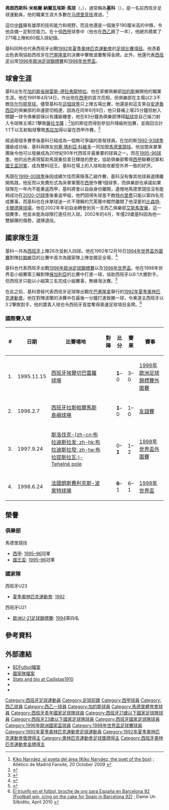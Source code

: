 {{About|已退役足球員|另一名西班牙足球員|Kiko Femenía}}
{{noteTA
|G1=laliga
|G2=football
|G3=西甲
|G4=足球
|T=zh-hans:基科·纳尔瓦埃斯;zh-hk:基高·納爾維斯;zh-tw:基科·納爾瓦埃斯
|1=zh-hans:基科;zh-hk:基高;zh-tw:基科
|2=zh-hans:马竞;zh-hk:馬體會;zh-tw:馬競;zh-sg:体马;
|3=zh-hans:教练;zh-hk:領隊;zh-tw:教練;
|4=zh-hans:俱乐部;zh-hk:球會;zh-tw:俱樂部;
|5=zh-hans:弗朗西斯科·米格尔·纳尔瓦埃斯·马琼;zh-hk:法蘭西斯高·米基爾·納爾維斯·馬祖;zh-tw:法蘭西斯科·米格爾·納爾瓦埃斯·馬琼;
}}

{{Infobox football biography
 | name = 基科<br>Kiko
 | image = 
 | fullname = Francisco Miguel Narváez Machón
 | birth_date = {{birth date and age|1972|4|26|df=yes}}
 | birth_place =  [[西班牙|西班牙]][[赫雷斯-德拉弗龍特拉|赫雷斯-德拉弗龍特拉]]
 | height = {{height|m=1.89}}
 | position = [[前鋒_(足球)#中鋒|中鋒]]
 | youthyears1 = | youthclubs1 = Pueblo Nuevo
 | youthyears2 = 1985–1990 | youthclubs2 = [[加的斯足球俱樂部|加的斯]]
 | years1 = 1990–1991 | clubs1 = [[加的斯足球俱樂部B隊|加的斯B隊]] | caps1 = | goals1 =
 | years2 = 1991–1993 | clubs2 = [[加的斯足球俱樂部|加的斯]] | caps2 = 78 | goals2 = 12
 | years3 = 1993–2001 | clubs3 = [[马德里竞技俱乐部|马德里竞技]] | caps3 = 225 | goals3 = 48
 | years4 = 2002 | clubs4 = [[艾斯馬度華足球俱樂部|艾斯馬度華]] | caps4 = 11 | goals4 = 1
 | totalcaps = 314 | totalgoals = 61
 | nationalyears1 = 1991 | nationalteam1 = [[西班牙19歲以下國家足球隊|西班牙U19]] | nationalcaps1 = 1 | nationalgoals1 = 0
 | nationalyears2 = 1992–1994 | nationalteam2 = [[西班牙21歲以下國家足球隊|西班牙U21]] | nationalcaps2 = 5 | nationalgoals2 = 2
 | nationalyears3 = 1991–1992 | nationalteam3 = [[西班牙23歲以下國家足球隊|西班牙U23]] | nationalcaps3 = 12 | nationalgoals3 = 7
 | nationalyears4 = 1992–1998 | nationalteam4 = [[西班牙國家足球隊|西班牙]] | nationalcaps4 = 26 | nationalgoals4 = 4
}}
{{MedalTop}}
{{MedalSport | 男子[[足球|足球]]}}
{{MedalGold| [[1992年夏季奧林匹克運動會|1992年巴塞隆納]] | [[1992年夏季奧林匹克運動會足球比賽|隊際]]}} 
{{MedalBottom}}

{{Spanish name|Narváez|Machón}}
'''弗朗西斯科·米格爾·納爾瓦埃斯·馬琼'''（{{lang-es|'''Francisco Miguel Narváez Machón'''}}，{{bd|1972年|4月26日|catIdx=Guardiola, Josep}}），通常稱為'''基科'''（{{lang-es|'''Kiko'''}}），是一名前西班牙足球運動員，他的職業生涯大多數在[[马德里竞技俱乐部|马德里竞技]]渡過。<ref>[http://www.atletico-de-madrid.com/kiko-narvaez-arquero-gol/ Kiko Narváez, el poeta del área (Kiko Narváez, the poet of the box)] {{webarchive|url=https://web.archive.org/web/20120413190856/http://www.atletico-de-madrid.com/kiko-narvaez-arquero-gol/ |date=2012-04-13 }}; Atlético de Madrid Fansite, 20 October 2009 {{es icon}}</ref> 

這位[[前鋒_(足球)#中鋒|中鋒]]擁有雄厚的技術能力和視野，而且他還是一個幾乎190厘米高的中鋒，令他具備一定制空能力。在十個[[西甲|西甲]]球季中（他也在[[西乙|西乙]]踢了一年），他總共積累了271場上陣和60個入球紀錄。

基科同昤也代表西班牙出戰[[1992年夏季奧林匹克運動會|1992年夏季奧林匹克運動會]]的[[1992年夏季奧林匹克運動會足球比賽|足球比賽項目]]。他憑着出色表現協助西班牙在[[巴塞隆拿|巴塞隆拿]]的決賽中擊敗波蘭奪得金牌。此外，他還代表[[西班牙國家足球隊|西班牙]]出席[[1996年歐洲足球錦標賽|1996年歐洲足球錦標賽]]和[[1998年世界盃|1998年世界盃]]。

==球會生涯==
基科出生在[[加的斯省|加的斯省]][[赫雷斯-德拉弗龍特拉|赫雷斯-德拉弗龍特拉]]。他在家鄉俱樂部[[加的斯足球俱樂部|加的斯]]展開他的職業生涯。他在1991年4月14日，作出他在[[西甲|西甲]]的首次亮相，但俱樂部在主場以2:3不敵[[毕尔巴鄂竞技|毕尔包鄂竞技]]。儘管基科在[[1990-91賽季西班牙足球甲級聯賽|這個球季]]只上陣五場比賽，他還是和這支來自[[安達魯西亞|安達魯西亞]]的俱樂部的命運密切相連，因為在同年6月9日，他只替補上場25分鐘但射入關鍵一球令俱樂部保以有護級機會，他在83分鐘為俱樂部博得[[點球|點球]]並自己操刀射入令球隊主場2:1擊敗[[皇家薩拉戈薩|薩拉戈薩]]；<ref>{{cite news|url=http://hemeroteca.mundodeportivo.com/preview/1991/06/10/pagina-10/1230876/pdf.html|title=El Cádiz dribla el descenso|trans_title=Cádiz dribbles relegation|publisher=[[El_Mundo_Deportivo_(newspaper)|El Mundo Deportivo]]|language=es|date=10 June 1991|accessdate=21 May 2014|archive-date=2018-05-25|archive-url=https://web.archive.org/web/20180525132631/http://hemeroteca.mundodeportivo.com/preview/1991/06/10/pagina-10/1230876/pdf.html|dead-url=no}}</ref>加的斯從而得到參加升降級附加賽，並兩回合計1:1下以互射點球擊敗[[馬拉加足球會|馬拉加]]得以留在西甲作賽。<ref>{{cite news|url=http://hemeroteca.mundodeportivo.com/preview/1991/06/20/pagina-18/1428693/pdf.html|title=El Cádiz consuma el milagro|trans_title=Cádiz works miracle|publisher=El Mundo Deportivo|language=es|date=20 June 1991|accessdate=21 May 2014|archive-date=2017-11-07|archive-url=https://web.archive.org/web/20171107020008/http://hemeroteca.mundodeportivo.com/preview/1991/06/20/pagina-18/1428693/pdf.html|dead-url=no}}</ref>

經過兩個多賽季後基科已經成為一個無可爭議的首發球員。在加的斯[[1992–93賽季西班牙足球甲級聯賽|1992-93球季]]護級成功後，基科與隊友[[何塞·瑪利亞·科維多|何塞·瑪利亞·科維多]]一同加盟[[馬德里競技|馬德里競技]]。他加盟床單軍團後令他可以發展成為20世紀90年代西班牙最重要的球員之一。而在[[1995–96賽季西班牙足球甲級聯賽|1995-96球季]]，他的出色表現幫助馬競重拾昔日輝煌的歷史，協助俱樂部奪得[[西甲|西甲]]聯賽冠軍和[[1996年西班牙國王盃決賽|國王盃冠軍]]，成為雙料冠王。基科在場上的入球和助攻都受外界一致的好評。

馬競在[[1999–2000賽季西班牙足球甲級聯賽|1999-00球季]]後因成績欠佳而需降落乙組作賽，基科沒有像其他球員選擇離開馬競，他反而以免費形式為床單軍團在[[西甲|西甲]]作賽1個球季，而俱樂部也承諾如果球隊在一年內不能重返西甲，基科將會以自由身份離開，遺憾地馬德里競技沒有能夠成功在[[2000年至2001年西班牙足球乙級聯賽|2000-01球季]]後重返​甲組，他們因得失球差不敵[[特内里费竞技俱乐部|特内里费]]只能以第四名完成賽事。而基科也在床單球迷一片不理解的咒罵聲中黯然離開了他深愛的[[比森特·卡爾德隆球場|比森特·卡爾德隆球場]]，他在2002年年初自由轉會到另一支西乙俱樂部[[艾斯馬度華足球俱樂部|艾斯馬度華]]，這一個賽季，他並未能為球隊打進任何入球。2002年的4月，年僅29歲基科因為他一雙腳踝的傷勢，選擇退役。

==國家隊生涯==
基科一共為[[西班牙國家足球隊|西班牙]]上陣26次並射入四球。他在1992年12月16日[[1994年世界盃外圍賽|1994年世界盃外圍賽]]對陣[[拉脫維亞國家足球隊|拉脫維亞]]的比賽中首次為國家隊上陣並踢足全場，<ref>{{cite news|url=http://hemeroteca.mundodeportivo.com/preview/1992/12/17/pagina-2/1254772/pdf.html|title=Cinco goles para un triunfo vital de la selección|trans_title=Five goals for national team vital win|publisher=El Mundo Deportivo|language=es|date=17 December 1992|accessdate=21 May 2014|archive-date=2014-05-21|archive-url=https://web.archive.org/web/20140521050055/http://hemeroteca.mundodeportivo.com/preview/1992/12/17/pagina-2/1254772/pdf.html|dead-url=no}}</ref> 

基科也代表西班牙出戰[[1996年歐洲足球錦標賽|1996年歐洲足球錦標賽]]以及[[1998年世界盃足球賽|1998年世界盃]]。他在1998年世界盃小組賽第三輪對陣[[保加利亞國家足球隊|保加利亞]]的比賽中打進一球，協助西班牙以6:1大勝對手。但西班牙只能以小組第三名完成小組賽事，無緣淘汰賽。<ref>{{cite news|url=http://sportsillustrated.cnn.com/soccer/world/events/1998/worldcup/news/1998/06/24/spain_bulgaria/|title=Spain beats Bulgaria 6–1 but fails to qualify|publisher=[[Sports_Illustrated|Sports Illustrated]]|date=19 September 1998|accessdate=21 May 2014|archive-date=2006-05-09|archive-url=https://web.archive.org/web/20060509061816/http://sportsillustrated.cnn.com/soccer/world/events/1998/worldcup/news/1998/06/24/spain_bulgaria/|dead-url=no}}</ref>

在此之前，基科曾經代表西班牙足球隊出戰在[[巴塞隆拿|巴塞隆拿]]舉行的[[1992年夏季奧林匹克運動會|1992年夏季奧林匹克運動會]]。他在對陣波蘭的決賽中在最後一分鐘打進致勝一球，令東道主西班牙以3:2擊敗對手，他的寶貴入球也令西班牙首度奪得奧運足球項目金牌。<ref>[http://dameunsilbidito.enlaweb.eu/2010/04/el-triunfo-en-el-futbol-broche-de-oro-para-espana-en-barcelona-92/ El triunfo en el fútbol, broche de oro para España en Barcelona 92 (Football win, icing on the cake for Spain in Barcelona 92)] {{Wayback|url=http://dameunsilbidito.enlaweb.eu/2010/04/el-triunfo-en-el-futbol-broche-de-oro-para-espana-en-barcelona-92/ |date=20140320202410 }}; Dame Un Silbidito, April 2010 {{es icon}}</ref>

===國際賽入球===
{| class="wikitable"
! # !! 日期 !! 比賽場地 !! 對陣 !! 比分 !! 賽果 !! 賽事
|-
| 1. || 1995.11.15 || [[西班牙|西班牙]][[埃爾切|埃爾切]][[曼努埃爾·馬丁内斯·巴雷羅球場|巴雷羅球場]] || {{fb|MKD|1992}} || '''1'''–0 || 3–0 || [[1996年歐洲足球錦標賽外圍賽|1996年歐洲足球錦標賽外圍賽]]
|-
| 2. || 1996.2.7 || [[西班牙|西班牙]][[拉斯帕爾馬斯|拉斯帕爾馬斯]][[島嶼球場|島嶼球場]] || {{fb|NOR}} || '''1'''–0 || 1–0 || [[友誼賽|友誼賽]]
|-
| 3. || 1997.9.24 || [[斯洛伐克|斯洛伐克]][[布拉提斯拉瓦|-{zh-cn:布拉迪斯拉发; zh-hk:布拉迪斯拉發; zh-tw:布拉提斯拉瓦;}-]][[Tehelné_pole|Tehelné pole]] || {{fb|SVK}} || 0–'''1''' || 1–2 || [[1998年世界盃外圍賽|1998年世界盃外圍賽]]
|-
| 4. || 1998.6.24 || [[法國|法國]][[朗斯|朗斯]][[費利克斯-波萊特球場|費利克斯-波萊特球場]] || {{fb|BUL}} || '''6'''–1 || 6–1 || [[1998年世界盃足球賽#D組|1998年世界盃]]
|}

==榮譽==
===俱樂部===
;馬德里競技
*[[西甲|西甲]]: [[1995–96賽季西班牙足球甲級聯賽|1995–96]]冠軍
*[[西班牙國王盃|國王盃]]: [[1996年國王盃決賽|1995–96]]冠軍

===國家隊===
;西班牙U23
*[[夏季奧林匹克運動會|夏季奧林匹克運動會]]: [[1992年夏季奧林匹克運動會足球比賽|1992]]

;西班牙U21
*[[歐洲U-21足球錦標賽|歐洲U-21足球錦標賽]]: [[1994年歐洲U-21足球錦標賽|1994]]第四名

==參考資料==
{{reflist}}

==外部連結==
*[http://www.bdfutbol.com/en/j/j825.html BDFutbol檔案] {{Wayback|url=http://www.bdfutbol.com/en/j/j825.html |date=20120210101600 }} {{en icon}}
*[http://www.bdfutbol.com/en/p/j825.html?cat=SEL 國家隊檔案] {{Wayback|url=http://www.bdfutbol.com/en/p/j825.html?cat=SEL |date=20140903174437 }} {{en icon}}
*[https://web.archive.org/web/20111005142105/http://cadistas1910.awardspace.com/ficha_jugador.php?idjugador=429&nombre=Kiko Stats and bio at Cadistas1910] {{es icon}}
*{{NFT player|pid=14114|Kiko}}
*{{FIFA player|155142|Kiko}}

{{Navboxes colour
|title = 西班牙參賽名單
|bg = #db000d
|fg = #fbea0e
|list1 =
{{1996年歐洲足球錦標賽西班牙參賽名單}}
{{1998年世界盃足球賽西班牙參賽名單}}
}}

{{DEFAULTSORT:Kiko}}
[[Category:西班牙足球運動員|Category:西班牙足球運動員]]
[[Category:足球前鋒|Category:足球前鋒]]
[[Category:西甲球員|Category:西甲球員]]
[[Category:西乙球員|Category:西乙球員]]
[[Category:西乙一球員|Category:西乙一球員]]
[[Category:加的斯球員|Category:加的斯球員]]
[[Category:馬德里體育會球員|Category:馬德里體育會球員]]
[[Category:西班牙青年國家足球隊球員|Category:西班牙青年國家足球隊球員]]
[[Category:西班牙21歲以下國家足球隊球員|Category:西班牙21歲以下國家足球隊球員]]
[[Category:西班牙23歲以下國家足球隊球員|Category:西班牙23歲以下國家足球隊球員]]
[[Category:西班牙國家足球隊球員|Category:西班牙國家足球隊球員]]
[[Category:1996年歐洲國家盃球員|Category:1996年歐洲國家盃球員]]
[[Category:1998年世界盃足球賽球員|Category:1998年世界盃足球賽球員]]
[[Category:1992年夏季奧林匹克運動會足球運動員|Category:1992年夏季奧林匹克運動會足球運動員]]
[[Category:1992年夏季奧林匹克運動會獎牌得主|Category:1992年夏季奧林匹克運動會獎牌得主]]
[[Category:奧林匹克運動會足球獎牌得主|Category:奧林匹克運動會足球獎牌得主]]
[[Category:西班牙奧林匹克運動會金牌得主|Category:西班牙奧林匹克運動會金牌得主]]